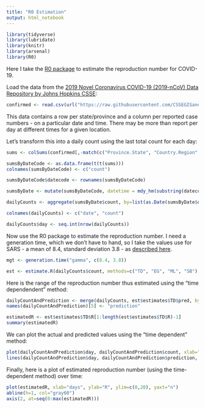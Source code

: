```yaml
---
title: "R0 Estimation"
output: html_notebook
---
```


```r
library(tidyverse)
library(lubridate)
library(knitr)
library(arsenal)
library(R0)
```

Here I take the [R0 package](https://www.ncbi.nlm.nih.gov/pmc/articles/PMC3582628/) to estimate the reproduction number for COVID-19.

Load the data from the [2019 Novel Coronavirus COVID-19 (2019-nCoV) Data Repository by Johns Hopkins CSSE](https://github.com/CSSEGISandData/COVID-19):

```r
confirmed <- read.csv(url("https://raw.githubusercontent.com/CSSEGISandData/2019-nCoV/master/time_series/time_series_2019-ncov-Confirmed.csv"))
```

This data contains a row per state/province and a column per reported case numbers - on a particular date and time. There may be more than report per day at different times for a given location. 

Let's transform this into a daily count using the last total count for each day:

```r
sums <- colSums(confirmed[,-match(c("Province.State", "Country.Region", "Lat", "Long"), names(confirmed))], na.rm=TRUE)

sumsByDateCode <- as.data.frame(t(t(sums)))
colnames(sumsByDateCode) <- c("count")

sumsByDateCode$datecode <- rownames(sumsByDateCode)

sumsByDate <- mutate(sumsByDateCode, datetime = mdy_hm(substring(datecode,2)))

dailyCounts <- aggregate(sumsByDate$count, by=list(as.Date(sumsByDate$datetime)), FUN=tail, n=1)

colnames(dailyCounts) <- c("date", "count")

dailyCounts$day <- seq.int(nrow(dailyCounts))
```


Now use the R0 package to estimate the reproduction number. I need a generation time, which we don't have to hand, so I take the values use for SARS - a mean of 8.4, standard deviation 3.8 - as [described here](https://www.ncbi.nlm.nih.gov/pmc/articles/PMC3816335/).

```r
mgt <- generation.time("gamma", c(8.4, 3.8))

est <- estimate.R(dailyCounts$count, methods=c("TD", "EG", "ML", "SB"), GT=mgt)
```

Here is the range of the reproduction number thus estimated using the "time dependendent" method:

```r
dailyCountAndPrediction <- merge(dailyCounts, est$estimates$TD$pred, by="row.names", sort=FALSE, all=TRUE)
names(dailyCountAndPrediction)[5] <- "prediction"

estimatedR <- est$estimates$TD$R[1:length(est$estimates$TD$R)-1]
summary(estimatedR)
```

We can plot the actual and predicted values using the "time dependent" method:

```r
plot(dailyCountAndPrediction$day, dailyCountAndPrediction$count, xlab="days",ylab="count")
lines(dailyCountAndPrediction$day, dailyCountAndPrediction$prediction, col="green")
```

Finally, here is a plot of estimated reproduction number (using the time-dependent method) over time:

```r
plot(estimatedR, xlab="days", ylab="R", ylim=c(0,20), yaxt="n")
abline(h=1, col="gray60")
axis(2, at=seq(0:max(estimatedR)))
```

